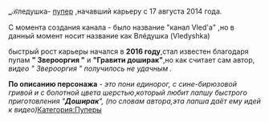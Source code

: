{{Инфобокс_для_пуперов|сферы_творчества = YouTube Poop|год_начала = 2014 г.|другие_ники = канал Vled'a|image3 = Дубль 6.png|ссылки = https://www.youtube.com/user/Vled55rus}}'''_ℬ'''ледушка''' '''- [[Пуперы|пупер]] ,начавший карьеру с 17 августа 2014 года.

С момента создания канала - было название "канал Vled'a" ,но в данный момент носит название как Влéдушка (Vledyshka)

быстрый рост карьеры начался в '''2016 году''',стал известен благодаря пупам '''" Зверооргия "''' и '''"Гравити доширак"''',но как считает сам автор, ''видео " Зверооргия " получилось не удачным .''

'''По описанию персонажа''' - ''это пони единорог, с сине-бирюзовой гривой и с болотной цвета шерстью'',''который любит лапшу быстрого приготовления "'''Доширак'''", (по словам автора,эта лапша даёт ему идей к видео)''{{Инфобокс_для_пуперов|image3 = Vled.jpg|дата_рождения = 19.06.2004|год_начала = |имя_фамилия = Влад Виллам|ссылки = https://vk.com/thevled}}[[Категория:Пуперы]]